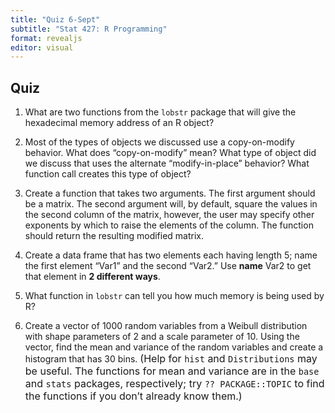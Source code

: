 ```yaml
---
title: "Quiz 6-Sept"
subtitle: "Stat 427: R Programming"
format: revealjs
editor: visual
---
```


## Quiz {.smaller}

1.  What are two functions from the `lobstr` package that will give the hexadecimal memory address of an R object?

2.  Most of the types of objects we discussed use a copy-on-modify behavior. What does "copy-on-modify" mean? What type of object did we discuss that uses the alternate "modify-in-place" behavior? What function call creates this type of object?

3.  Create a function that takes two arguments. The first argument should be a matrix. The second argument will, by default, square the values in the second column of the matrix, however, the user may specify other exponents by which to raise the elements of the column. The function should return the resulting modified matrix.

4.  Create a data frame that has two elements each having length 5; name the first element "Var1" and the second "Var2." Use **name** Var2 to get that element in **2 different ways**.

5.  What function in `lobstr` can tell you how much memory is being used by R? 

6.  Create a vector of 1000 random variables from a Weibull distribution with shape parameters of 2 and a scale parameter of 10. Using the vector, find the mean and variance of the random variables and create a histogram that has 30 bins. <font size="3"> (Help for `hist` and `Distributions` may be useful. The functions for mean and variance are in the `base` and `stats` packages, respectively; try ``?? PACKAGE::TOPIC`` to find the functions if you don't already know them.) </font>